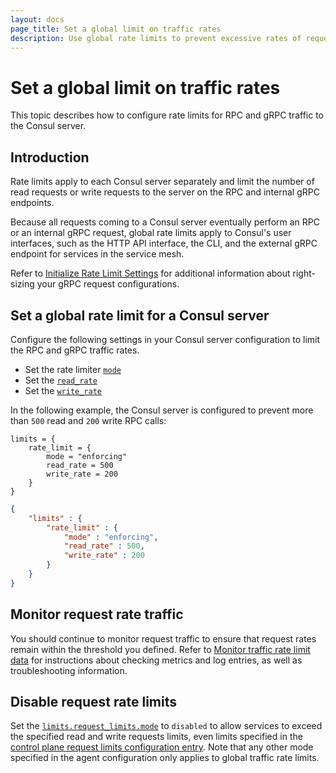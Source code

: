 ```yaml
---
layout: docs
page_title: Set a global limit on traffic rates
description: Use global rate limits to prevent excessive rates of requests to Consul servers.
---
```


# Set a global limit on traffic rates

This topic describes how to configure rate limits for RPC and gRPC traffic to the Consul server.

## Introduction

Rate limits apply to each Consul server separately and limit the number of read requests or write requests to the server on the RPC and internal gRPC endpoints.

Because all requests coming to a Consul server eventually perform an RPC or an internal gRPC request, global rate limits apply to Consul's user interfaces, such as the HTTP API interface, the CLI, and the external gRPC endpoint for services in the service mesh.

Refer to [Initialize Rate Limit Settings](/consul/docs/agent/limits/init-rate-limits) for additional information about right-sizing your gRPC request configurations.

## Set a global rate limit for a Consul server

Configure the following settings in your Consul server configuration to limit the RPC and gRPC traffic rates.

- Set the rate limiter [`mode`](/consul/docs/agent/config/config-files#mode-1)
- Set the [`read_rate`](/consul/docs/agent/config/config-files#read_rate)
- Set the [`write_rate`](/consul/docs/agent/config/config-files#write_rate)

In the following example, the Consul server is configured to prevent more than `500` read and `200` write RPC calls:

<CodeTabs heading="Consul server agent">

```hcl
limits = {
    rate_limit = {
        mode = "enforcing"
        read_rate = 500
        write_rate = 200
    }
}
```

```json
{
    "limits" : {
        "rate_limit" : {
            "mode" : "enforcing",
            "read_rate" : 500,
            "write_rate" : 200
        }
    }
}

```

</CodeTabs>

## Monitor request rate traffic

You should continue to monitor request traffic to ensure that request rates remain within the threshold you defined. Refer to [Monitor traffic rate limit data](/consul/docs/agent/limits/usage/monitor-rate-limits) for instructions about checking metrics and log entries, as well as troubleshooting information.

## Disable request rate limits

Set the [`limits.request_limits.mode`](/consul/docs/agent/config/config-files#mode-1) to `disabled` to allow services to exceed the specified read and write requests limits, even limits specified in the [control plane request limits configuration entry](/consul/docs/connect/config-entries/control-plane-request-limit). Note that any other mode specified in the agent configuration only applies to global traffic rate limits.
